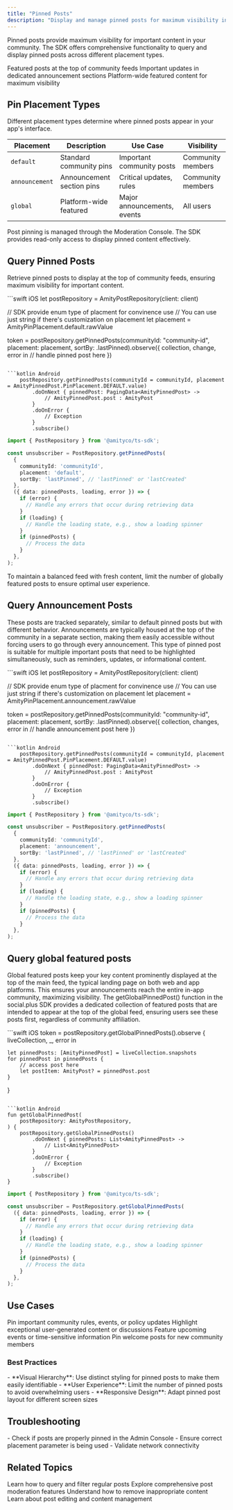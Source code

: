 ```yaml
---
title: "Pinned Posts"
description: "Display and manage pinned posts for maximum visibility in your UIKit/app"
---
```


Pinned posts provide maximum visibility for important content in your community. The SDK offers comprehensive functionality to query and display pinned posts across different placement types.

<CardGroup cols={3}>
  <Card title="Default Pins" icon="thumbtack">
    Featured posts at the top of community feeds
  </Card>
  <Card title="Announcements" icon="megaphone">
    Important updates in dedicated announcement sections
  </Card>
  <Card title="Global Featured" icon="globe">
    Platform-wide featured content for maximum visibility
  </Card>
</CardGroup>

## Pin Placement Types
  Different placement types determine where pinned posts appear in your app's interface.

| Placement | Description | Use Case | Visibility |
|-----------|-------------|----------|------------|
| `default` | Standard community pins | Important community posts | Community members |
| `announcement` | Announcement section pins | Critical updates, rules | Community members |
| `global` | Platform-wide featured | Major announcements, events | All users |

<Info>
Post pinning is managed through the Moderation Console. The SDK provides read-only access to display pinned content effectively.
</Info>

## Query Pinned Posts

Retrieve pinned posts to display at the top of community feeds, ensuring maximum visibility for important content.

<CodeGroup>
```swift iOS
let postRepository = AmityPostRepository(client: client)

// SDK provide enum type of placment for convinence use
// You can use just string if there's customization on placement
let placement = AmityPinPlacement.default.rawValue

token = postRepository.getPinnedPosts(communityId: "community-id", placement: placement, sortBy: .lastPinned).observe({ collection, change, error in
    // handle pinned post here
})
```

```kotlin Android
    postRepository.getPinnedPosts(communityId = communityId, placement = AmityPinnedPost.PinPlacement.DEFAULT.value)
        .doOnNext { pinnedPost: PagingData<AmityPinnedPost> ->
            // AmityPinnedPost.post : AmityPost
        }
        .doOnError {
            // Exception
        }
        .subscribe()
```
```typescript TypeScript
import { PostRepository } from '@amityco/ts-sdk';

const unsubscriber = PostRepository.getPinnedPosts(
  {
    communityId: 'communityId',
    placement: 'default',
    sortBy: 'lastPinned', // 'lastPinned' or 'lastCreated'
  },
  ({ data: pinnedPosts, loading, error }) => {
    if (error) {
      // Handle any errors that occur during retrieving data
    }
    if (loading) {
      // Handle the loading state, e.g., show a loading spinner
    }
    if (pinnedPosts) {
      // Process the data
    }
  },
);
```
</CodeGroup>

<Info>
To maintain a balanced feed with fresh content, limit the number of globally featured posts to ensure optimal user experience.
</Info>

## Query Announcement Posts
These posts are tracked separately, similar to default pinned posts but with different behavior. Announcements are typically housed at the top of the community in a separate section, making them easily accessible without forcing users to go through every announcement. This type of pinned post is suitable for multiple important posts that need to be highlighted simultaneously, such as reminders, updates, or informational content.

<CodeGroup>
```swift iOS
let postRepository = AmityPostRepository(client: client)

// SDK provide enum type of placment for convinence use
// You can use just string if there's customization on placement
let placement = AmityPinPlacement.announcement.rawValue

token =  postRepository.getPinnedPosts(communityId: "community-id", placement: placement, sortBy: .lastPinned).observe({ collection, changes, error in
    // handle announcement post here
})
```

```kotlin Android
    postRepository.getPinnedPosts(communityId = communityId, placement = AmityPinnedPost.PinPlacement.DEFAULT.value)
        .doOnNext { pinnedPost: PagingData<AmityPinnedPost> ->
            // AmityPinnedPost.post : AmityPost
        }
        .doOnError {
            // Exception
        }
        .subscribe()
```
```typescript TypeScript
import { PostRepository } from '@amityco/ts-sdk';

const unsubscriber = PostRepository.getPinnedPosts(
  {
    communityId: 'communityId',
    placement: 'announcement',
    sortBy: 'lastPinned', // 'lastPinned' or 'lastCreated'
  },
  ({ data: pinnedPosts, loading, error }) => {
    if (error) {
      // Handle any errors that occur during retrieving data
    }
    if (loading) {
      // Handle the loading state, e.g., show a loading spinner
    }
    if (pinnedPosts) {
      // Process the data
    }
  },
);
```
</CodeGroup>

## Query global featured posts
Global featured posts keep your key content prominently displayed at the top of the main feed, the typical landing page on both web and app platforms. This ensures your announcements reach the entire in-app community, maximizing visibility. The getGlobalPinnedPost() function in the social.plus SDK provides a dedicated collection of featured posts that are intended to appear at the top of the global feed, ensuring users see these posts first, regardless of community affiliation.

<CodeGroup>
```swift iOS
token = postRepository.getGlobalPinnedPosts().observe { liveCollection, _, error in
    
    let pinnedPosts: [AmityPinnedPost] = liveCollection.snapshots
    for pinnedPost in pinnedPosts {
        // access post here
        let postItem: AmityPost? = pinnedPost.post
    }
}
```

```kotlin Android
fun getGlobalPinnedPost(
    postRepository: AmityPostRepository,
) {
    postRepository.getGlobalPinnedPosts()
        .doOnNext { pinnedPosts: List<AmityPinnedPost> ->
            // List<AmityPinnedPost>
        }
        .doOnError {
            // Exception
        }
        .subscribe()
}
```
```typescript TypeScript
import { PostRepository } from '@amityco/ts-sdk';

const unsubscriber = PostRepository.getGlobalPinnedPosts(
  ({ data: pinnedPosts, loading, error }) => {
    if (error) {
      // Handle any errors that occur during retrieving data
    }
    if (loading) {
      // Handle the loading state, e.g., show a loading spinner
    }
    if (pinnedPosts) {
      // Process the data
    }
  },
);
```
</CodeGroup>

## Use Cases

<CardGroup cols={2}>
  <Card title="Community Announcements" icon="bullhorn">
    Pin important community rules, events, or policy updates
  </Card>
  <Card title="Featured Content" icon="star">
    Highlight exceptional user-generated content or discussions
  </Card>
  <Card title="Event Promotion" icon="calendar">
    Feature upcoming events or time-sensitive information
  </Card>
  <Card title="Welcome Messages" icon="hand-wave">
    Pin welcome posts for new community members
  </Card>
</CardGroup>

### Best Practices

<Accordion title="Implementation Guidelines">
- **Visual Hierarchy**: Use distinct styling for pinned posts to make them easily identifiable
- **User Experience**: Limit the number of pinned posts to avoid overwhelming users
- **Responsive Design**: Adapt pinned post layout for different screen sizes
</Accordion>

## Troubleshooting

  <Accordion title="Pinned posts not appearing">
    - Check if posts are properly pinned in the Admin Console
    - Ensure correct placement parameter is being used
    - Validate network connectivity
  </Accordion>
  

## Related Topics

<CardGroup cols={2}>
  <Card title="Query Posts" icon="magnifying-glass" href="../retrieval/query-posts">
    Learn how to query and filter regular posts
  </Card>
  <Card title="Post Moderation" icon="shield-check" href="./overview">
    Explore comprehensive post moderation features
  </Card>
  <Card title="Delete Posts" icon="trash" href="./delete-post">
    Understand how to remove inappropriate content
  </Card>
  <Card title="Edit Posts" icon="pen-to-square" href="./edit-post">
    Learn about post editing and content management
  </Card>
</CardGroup>